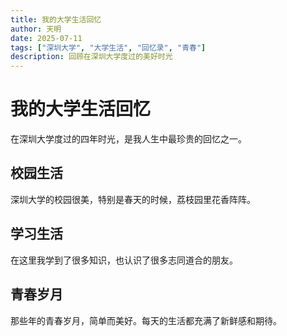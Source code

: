 ```yaml
---
title: 我的大学生活回忆
author: 天明
date: 2025-07-11
tags: ["深圳大学", "大学生活", "回忆录", "青春"]
description: 回顾在深圳大学度过的美好时光
---
```


# 我的大学生活回忆

在深圳大学度过的四年时光，是我人生中最珍贵的回忆之一。

## 校园生活

深圳大学的校园很美，特别是春天的时候，荔枝园里花香阵阵。

## 学习生活

在这里我学到了很多知识，也认识了很多志同道合的朋友。

## 青春岁月

那些年的青春岁月，简单而美好。每天的生活都充满了新鲜感和期待。
